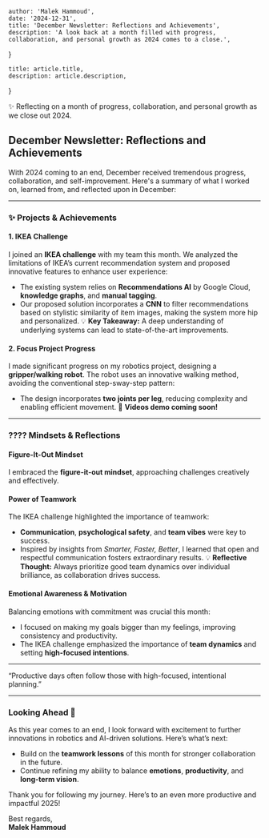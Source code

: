 
    author: 'Malek Hammoud',
    date: '2024-12-31',
    title: 'December Newsletter: Reflections and Achievements',
    description: 'A look back at a month filled with progress, collaboration, and personal growth as 2024 comes to a close.',
}

    title: article.title,
    description: article.description,
}

<div style={{ padding: '20px', backgroundColor: '#f9f9f9', borderRadius: '8px', marginBottom: '20px' }}>
    ✨ Reflecting on a month of progress, collaboration, and personal growth as we close out 2024.
</div>

## December Newsletter: Reflections and Achievements

With 2024 coming to an end, December received tremendous progress, collaboration, and self-improvement. Here's a summary of what I worked on, learned from, and reflected upon in December:

---

### ✨ Projects & Achievements

#### 1. IKEA Challenge
I joined an **IKEA challenge** with my team this month. We analyzed the limitations of IKEA’s current recommendation system and proposed innovative features to enhance user experience:
- The existing system relies on **Recommendations AI** by Google Cloud, **knowledge graphs**, and **manual tagging**.
- Our proposed solution incorporates a **CNN** to filter recommendations based on stylistic similarity of item images, making the system more hip and personalized.
💡 **Key Takeaway:** A deep understanding of underlying systems can lead to state-of-the-art improvements.

#### 2. Focus Project Progress
I made significant progress on my robotics project, designing a **gripper/walking robot**. The robot uses an innovative walking method, avoiding the conventional step-sway-step pattern:
- The design incorporates **two joints per leg**, reducing complexity and enabling efficient movement.
🎥 **Videos demo coming soon!**

---

### ???? Mindsets & Reflections

#### Figure-It-Out Mindset
I embraced the **figure-it-out mindset**, approaching challenges creatively and effectively.

#### Power of Teamwork
The IKEA challenge highlighted the importance of teamwork:
- **Communication**, **psychological safety**, and **team vibes** were key to success.
- Inspired by insights from *Smarter, Faster, Better*, I learned that open and respectful communication fosters extraordinary results.
💡 **Reflective Thought:** Always prioritize good team dynamics over individual brilliance, as collaboration drives success.

#### Emotional Awareness & Motivation
Balancing emotions with commitment was crucial this month:
- I focused on making my goals bigger than my feelings, improving consistency and productivity.
- The IKEA challenge emphasized the importance of **team dynamics** and setting **high-focused intentions**.

---

<div style={{ padding: '20px', backgroundColor: '#f9f9f9', borderRadius: '8px', marginBottom: '20px' }}>
    “Productive days often follow those with high-focused, intentional planning.” 
</div>

---

### Looking Ahead 🚀

As this year comes to an end, I look forward with excitement to further innovations in robotics and AI-driven solutions. Here’s what’s next:
- Build on the **teamwork lessons** of this month for stronger collaboration in the future.
- Continue refining my ability to balance **emotions**, **productivity**, and **long-term vision**.

Thank you for following my journey. Here’s to an even more productive and impactful 2025!

Best regards,  
**Malek Hammoud**

